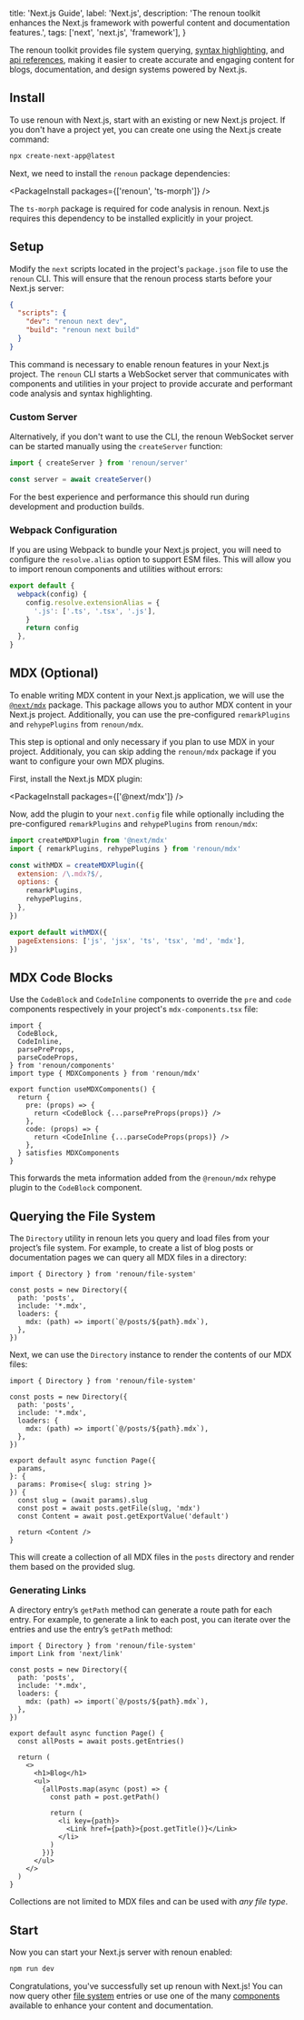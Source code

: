   title: 'Next.js Guide',
  label: 'Next.js',
  description:
    'The renoun toolkit enhances the Next.js framework with powerful content and documentation features.',
  tags: ['next', 'next.js', 'framework'],
}

The renoun toolkit provides file system querying, [syntax highlighting](/components/code-block), and [api references](/components/api-reference), making it easier to create accurate and engaging content for blogs, documentation, and design systems powered by Next.js.

## Install

To use renoun with Next.js, start with an existing or new Next.js project. If you don't have a project yet, you can create one using the Next.js create command:

```bash
npx create-next-app@latest
```

Next, we need to install the `renoun` package dependencies:

<PackageInstall packages={['renoun', 'ts-morph']} />

<Note>

The `ts-morph` package is required for code analysis in renoun. Next.js requires this dependency to be installed
explicitly in your project.

</Note>

## Setup

Modify the `next` scripts located in the project's `package.json` file to use the `renoun` CLI. This will ensure that the renoun process starts before your Next.js server:

```json
{
  "scripts": {
    "dev": "renoun next dev",
    "build": "renoun next build"
  }
}
```

<Note>

This command is necessary to enable renoun features in your Next.js project.
The `renoun` CLI starts a WebSocket server that communicates with components
and utilities in your project to provide accurate and performant code analysis and syntax highlighting.

</Note>

### Custom Server

Alternatively, if you don't want to use the CLI, the renoun WebSocket server can be started manually using the `createServer` function:

```js filename="renoun-server.mjs"
import { createServer } from 'renoun/server'

const server = await createServer()
```

<Note>

For the best experience and performance this should run during development and
production builds.

</Note>

### Webpack Configuration

If you are using Webpack to bundle your Next.js project, you will need to configure the `resolve.alias` option to support ESM files. This will allow you to import renoun components and utilities without errors:

```js filename="02.next.config.mjs"
export default {
  webpack(config) {
    config.resolve.extensionAlias = {
      '.js': ['.ts', '.tsx', '.js'],
    }
    return config
  },
}
```

## MDX (Optional)

To enable writing MDX content in your Next.js application, we will use the [`@next/mdx`](https://github.com/vercel/next.js/tree/canary/packages/next-mdx) package. This package allows you to author MDX content in your Next.js project. Additionally, you can use the pre-configured `remarkPlugins` and `rehypePlugins` from `renoun/mdx`.

<Note>

This step is optional and only necessary if you plan to use MDX in your
project. Additionaly, you can skip adding the `renoun/mdx` package if you
want to configure your own MDX plugins.

</Note>

First, install the Next.js MDX plugin:

<PackageInstall packages={['@next/mdx']} />

Now, add the plugin to your `next.config` file while optionally including the pre-configured `remarkPlugins` and `rehypePlugins` from `renoun/mdx`:

```js filename="03.next.config.mjs"
import createMDXPlugin from '@next/mdx'
import { remarkPlugins, rehypePlugins } from 'renoun/mdx'

const withMDX = createMDXPlugin({
  extension: /\.mdx?$/,
  options: {
    remarkPlugins,
    rehypePlugins,
  },
})

export default withMDX({
  pageExtensions: ['js', 'jsx', 'ts', 'tsx', 'md', 'mdx'],
})
```

## MDX Code Blocks

Use the `CodeBlock` and `CodeInline` components to override the `pre` and `code` components respectively in your project's `mdx-components.tsx` file:

```tsx filename="02.mdx-components.tsx"
import {
  CodeBlock,
  CodeInline,
  parsePreProps,
  parseCodeProps,
} from 'renoun/components'
import type { MDXComponents } from 'renoun/mdx'

export function useMDXComponents() {
  return {
    pre: (props) => {
      return <CodeBlock {...parsePreProps(props)} />
    },
    code: (props) => {
      return <CodeInline {...parseCodeProps(props)} />
    },
  } satisfies MDXComponents
}
```

This forwards the meta information added from the `@renoun/mdx` rehype plugin to the `CodeBlock` component.

## Querying the File System

The `Directory` utility in renoun lets you query and load files from your project’s file system. For example, to create a list of blog posts or documentation pages we can query all MDX files in a directory:

```tsx
import { Directory } from 'renoun/file-system'

const posts = new Directory({
  path: 'posts',
  include: '*.mdx',
  loaders: {
    mdx: (path) => import(`@/posts/${path}.mdx`),
  },
})
```

Next, we can use the `Directory` instance to render the contents of our MDX files:

```tsx
import { Directory } from 'renoun/file-system'

const posts = new Directory({
  path: 'posts',
  include: '*.mdx',
  loaders: {
    mdx: (path) => import(`@/posts/${path}.mdx`),
  },
})

export default async function Page({
  params,
}: {
  params: Promise<{ slug: string }>
}) {
  const slug = (await params).slug
  const post = await posts.getFile(slug, 'mdx')
  const Content = await post.getExportValue('default')

  return <Content />
}
```

This will create a collection of all MDX files in the `posts` directory and render them based on the provided slug.

### Generating Links

A directory entry’s `getPath` method can generate a route path for each entry. For example, to generate a link to each post, you can iterate over the entries and use the entry’s `getPath` method:

```tsx
import { Directory } from 'renoun/file-system'
import Link from 'next/link'

const posts = new Directory({
  path: 'posts',
  include: '*.mdx',
  loaders: {
    mdx: (path) => import(`@/posts/${path}.mdx`),
  },
})

export default async function Page() {
  const allPosts = await posts.getEntries()

  return (
    <>
      <h1>Blog</h1>
      <ul>
        {allPosts.map(async (post) => {
          const path = post.getPath()

          return (
            <li key={path}>
              <Link href={path}>{post.getTitle()}</Link>
            </li>
          )
        })}
      </ul>
    </>
  )
}
```

Collections are not limited to MDX files and can be used with _any file type_.

## Start

Now you can start your Next.js server with renoun enabled:

```bash
npm run dev
```

Congratulations, you've successfully set up renoun with Next.js! You can now query other [file system](/utilities/file-system) entries or use one of the many [components](/components) available to enhance your content and documentation.
